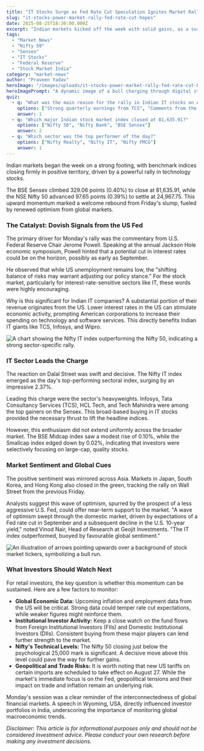```yaml
---
title: "IT Stocks Surge as Fed Rate Cut Speculation Ignites Market Rally"
slug: "it-stocks-power-market-rally-fed-rate-cut-hopes"
date: 2025-08-25T18:30:00.000Z
excerpt: "Indian markets kicked off the week with solid gains, as a surge in IT stocks, fueled by positive global cues, sent the Sensex and Nifty soaring. Here's a breakdown of what happened and why it matters to you."
tags:
  - "Market News"
  - "Nifty 50"
  - "Sensex"
  - "IT Stocks"
  - "Federal Reserve"
  - "Stock Market India"
category: "market-news"
author: "Praveen Yadav"
heroImage: "/images/uploads/it-stocks-power-market-rally-fed-rate-cut-hopes/hero-image.jpg"
heroImagePrompt: "A dynamic image of a bull charging through digital stock market tickers, with the logos of major Indian IT companies faintly visible in the background, symbolizing a tech-led market rally."
quiz:
  - q: "What was the main reason for the rally in Indian IT stocks on August 25, 2025?"
    options: ["Strong quarterly earnings from TCS", "Comments from the US Federal Reserve Chair", "A new government policy for the IT sector"]
    answer: 1
  - q: "Which major Indian stock market index closed at 81,635.91?"
    options: ["Nifty 50", "Nifty Bank", "BSE Sensex"]
    answer: 2
  - q: "Which sector was the top performer of the day?"
    options: ["Nifty Realty", "Nifty IT", "Nifty FMCG"]
    answer: 1
---
```


Indian markets began the week on a strong footing, with benchmark indices closing firmly in positive territory, driven by a powerful rally in technology stocks.

The BSE Sensex climbed 329.06 points (0.40%) to close at 81,635.91, while the NSE Nifty 50 advanced 97.65 points (0.39%) to settle at 24,967.75. This upward momentum marked a welcome rebound from Friday's slump, fueled by renewed optimism from global markets.

### The Catalyst: Dovish Signals from the US Fed

The primary driver for Monday's rally was the commentary from U.S. Federal Reserve Chair Jerome Powell. Speaking at the annual Jackson Hole economic symposium, Powell hinted that a potential cut in interest rates could be on the horizon, possibly as early as September.

He observed that while US unemployment remains low, the "shifting balance of risks may warrant adjusting our policy stance." For the stock market, particularly for interest-rate-sensitive sectors like IT, these words were highly encouraging.

Why is this significant for Indian IT companies? A substantial portion of their revenue originates from the US. Lower interest rates in the US can stimulate economic activity, prompting American corporations to increase their spending on technology and software services. This directly benefits Indian IT giants like TCS, Infosys, and Wipro.

![A chart showing the Nifty IT index outperforming the Nifty 50, indicating a strong sector-specific rally.](/images/uploads/it-stocks-power-market-rally-fed-rate-cut-hopes/nifty-it-performance.png)

### IT Sector Leads the Charge

The reaction on Dalal Street was swift and decisive. The Nifty IT index emerged as the day's top-performing sectoral index, surging by an impressive 2.37%.

Leading this charge were the sector's heavyweights. Infosys, Tata Consultancy Services (TCS), HCL Tech, and Tech Mahindra were among the top gainers on the Sensex. This broad-based buying in IT stocks provided the necessary thrust to lift the headline indices.

However, this enthusiasm did not extend uniformly across the broader market. The BSE Midcap index saw a modest rise of 0.10%, while the Smallcap index edged down by 0.02%, indicating that investors were selectively focusing on large-cap, quality stocks.

### Market Sentiment and Global Cues

The positive sentiment was mirrored across Asia. Markets in Japan, South Korea, and Hong Kong also closed in the green, tracking the rally on Wall Street from the previous Friday.

Analysts suggest this wave of optimism, spurred by the prospect of a less aggressive U.S. Fed, could offer near-term support to the market. "A wave of optimism swept through the domestic market, driven by expectations of a Fed rate cut in September and a subsequent decline in the U.S. 10-year yield," noted Vinod Nair, Head of Research at Geojit Investments. "The IT index outperformed, buoyed by favourable global sentiment."

![An illustration of arrows pointing upwards over a background of stock market tickers, symbolizing a bull run.](/images/uploads/it-stocks-power-market-rally-fed-rate-cut-hopes/market-bull-run.png)

### What Investors Should Watch Next

For retail investors, the key question is whether this momentum can be sustained. Here are a few factors to monitor:

*   **Global Economic Data:** Upcoming inflation and employment data from the US will be critical. Strong data could temper rate cut expectations, while weaker figures might reinforce them.
*   **Institutional Investor Activity:** Keep a close watch on the fund flows from Foreign Institutional Investors (FIIs) and Domestic Institutional Investors (DIIs). Consistent buying from these major players can lend further strength to the market.
*   **Nifty's Technical Levels:** The Nifty 50 closing just below the psychological 25,000 mark is significant. A decisive move above this level could pave the way for further gains.
*   **Geopolitical and Trade Risks:** It is worth noting that new US tariffs on certain imports are scheduled to take effect on August 27. While the market's immediate focus is on the Fed, geopolitical tensions and their impact on trade and inflation remain an underlying risk.

Monday's session was a clear reminder of the interconnectedness of global financial markets. A speech in Wyoming, USA, directly influenced investor portfolios in India, underscoring the importance of monitoring global macroeconomic trends.

*Disclaimer: This article is for informational purposes only and should not be considered investment advice. Please conduct your own research before making any investment decisions.*
